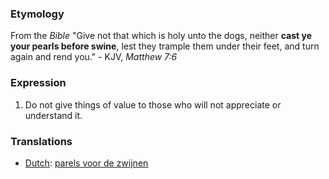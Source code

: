 ===Etymology===
From the ''Bible'' "Give not that which is holy unto the dogs, neither '''cast ye your pearls before swine''', lest they trample them under their feet, and turn again and rend you." - KJV, ''Matthew 7:6''
===Expression===
#Do not give things of value to those who will not appreciate or understand it.
===Translations===
*[[Dutch]]: [[parels voor de zwijnen]]